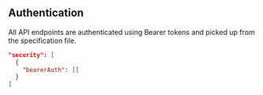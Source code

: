 ## Authentication

All API endpoints are authenticated using Bearer tokens and picked up from the specification file.

```json
"security": [
  {
    "bearerAuth": []
  }
]
```